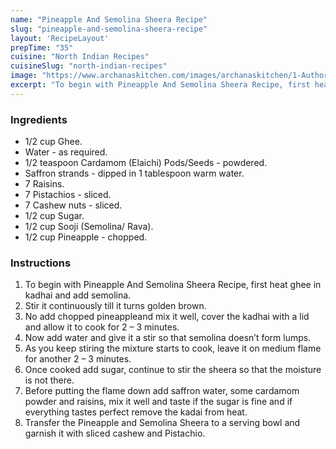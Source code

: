 ---
name: "Pineapple And Semolina Sheera Recipe"
slug: "pineapple-and-semolina-sheera-recipe"
layout: 'RecipeLayout'
prepTime: "35"
cuisine: "North Indian Recipes"
cuisineSlug: "north-indian-recipes"
image: "https://www.archanaskitchen.com/images/archanaskitchen/1-Author/Aarti_Sharma/pineapple_semolina_sheera.jpg"
excerpt: "To begin with Pineapple And Semolina Sheera Recipe, first heat ghee in kadhai and add semolina"
---

### Ingredients

- 1/2 cup Ghee.
- Water - as required.
- 1/2 teaspoon Cardamom (Elaichi) Pods/Seeds - powdered.
- Saffron strands - dipped in 1 tablespoon warm water.
- 7 Raisins.
- 7 Pistachios - sliced.
- 7 Cashew nuts - sliced.
- 1/2 cup Sugar.
- 1/2 cup Sooji (Semolina/ Rava).
- 1/2 cup Pineapple - chopped.

### Instructions

1. To begin with Pineapple And Semolina Sheera Recipe, first heat ghee in kadhai and add semolina.
1. Stir it continuously till it turns golden brown.
1. No add chopped pineappleand mix it well, cover the kadhai with a lid and allow it to cook for 2 – 3 minutes.
1. Now add water and give it a stir so that semolina doesn’t form lumps.
1. As you keep stiring the mixture starts to cook, leave it on medium flame for another 2 – 3 minutes.
1. Once cooked add sugar, continue to stir the sheera so that the moisture is not there.
1. Before putting the flame down add saffron water, some cardamom powder and raisins, mix it well and taste if the sugar is fine and if everything tastes perfect remove the kadai from heat.
1. Transfer the Pineapple and Semolina Sheera to a serving bowl and garnish it with sliced cashew and Pistachio.
